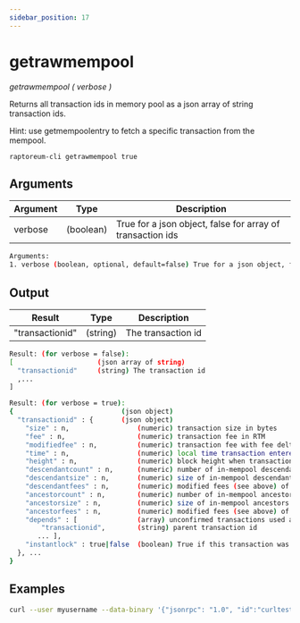 ```yaml
---
sidebar_position: 17
---
```


# getrawmempool

*getrawmempool ( verbose )*

Returns all transaction ids in memory pool as a json array of string transaction ids.

Hint: use getmempoolentry to fetch a specific transaction from the mempool.

`raptoreum-cli getrawmempool true`

<!-- <ReactPlayer playing controls url={[
    {src: `${require('./assets/placeholder.webm').default}`, type: 'video/webm'}]} /> -->


## Arguments

| Argument | Type | Description |
|--|--|--|
| verbose | (boolean) | True for a json object, false for array of transaction ids |

```bash
Arguments:
1. verbose (boolean, optional, default=false) True for a json object, false for array of transaction ids
```

## Output

| Result | Type | Description |
|--|--|--|
| "transactionid" | (string) | The transaction id |

```bash
Result: (for verbose = false):
[                     (json array of string)
  "transactionid"     (string) The transaction id
  ,...
]

Result: (for verbose = true):
{                           (json object)
  "transactionid" : {       (json object)
    "size" : n,                 (numeric) transaction size in bytes
    "fee" : n,                  (numeric) transaction fee in RTM
    "modifiedfee" : n,          (numeric) transaction fee with fee deltas used for mining priority
    "time" : n,                 (numeric) local time transaction entered pool in seconds since 1 Jan 1970 GMT
    "height" : n,               (numeric) block height when transaction entered pool
    "descendantcount" : n,      (numeric) number of in-mempool descendant transactions (including this one)
    "descendantsize" : n,       (numeric) size of in-mempool descendants (including this one)
    "descendantfees" : n,       (numeric) modified fees (see above) of in-mempool descendants (including this one)
    "ancestorcount" : n,        (numeric) number of in-mempool ancestor transactions (including this one)
    "ancestorsize" : n,         (numeric) size of in-mempool ancestors (including this one)
    "ancestorfees" : n,         (numeric) modified fees (see above) of in-mempool ancestors (including this one)
    "depends" : [               (array) unconfirmed transactions used as inputs for this transaction
        "transactionid",        (string) parent transaction id
       ... ],
    "instantlock" : true|false  (boolean) True if this transaction was locked via InstantSend
  }, ...
}
```


## Examples

```bash
curl --user myusername --data-binary '{"jsonrpc": "1.0", "id":"curltest", "method": "getrawmempool", "params": [true] }' -H 'content-type: text/plain;' http://127.0.0.1:9998/
```
